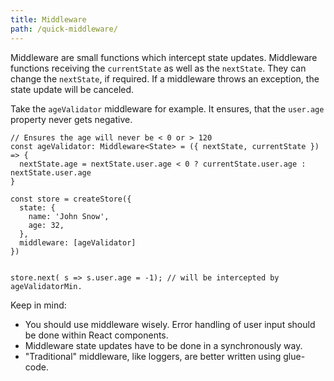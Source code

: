 ```yaml
---
title: Middleware
path: /quick-middleware/
---
```



Middleware are small functions which intercept state updates. Middleware functions receiving the `currentState` as well as the `nextState`.
They can change the `nextState`, if required. If a middleware throws an exception, the state update will be canceled.

Take the `ageValidator` middleware for example.
It ensures, that the `user.age` property never gets negative.

```code src=https://stackblitz.com/edit/react-rx-state-middleware
// Ensures the age will never be < 0 or > 120
const ageValidator: Middleware<State> = ({ nextState, currentState }) => {
  nextState.age = nextState.user.age < 0 ? currentState.user.age : nextState.user.age
}

const store = createStore({
  state: {
    name: 'John Snow',
    age: 32,
  },
  middleware: [ageValidator]
})


store.next( s => s.user.age = -1); // will be intercepted by ageValidatorMin.
```

<InfoPanel>

Keep in mind:

- You should use middleware wisely. Error handling of user input should be done within React components.
- Middleware state updates have to be done in a synchronously way.
- "Traditional" middleware, like loggers, are better written using glue-code.

</InfoPanel>
